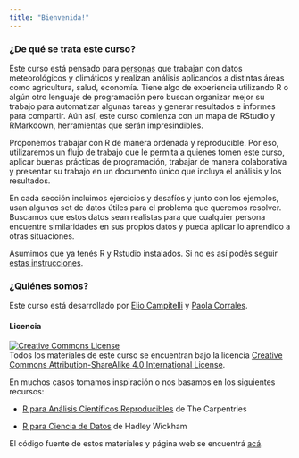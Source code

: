 ```yaml
---
title: "Bienvenida!"
---
```


### ¿De qué se trata este curso?

Este curso está pensado para [personas](personas.html) que trabajan con datos meteorológicos y climáticos y realizan análisis aplicandos a distintas áreas como agricultura, salud, economía. Tiene algo de experiencia utilizando R o algún otro lenguaje de programación pero buscan organizar mejor su trabajo para automatizar algunas tareas y generar resultados e informes para compartir. Aún así, este curso comienza con un mapa de RStudio y RMarkdown, herramientas que serán impresindibles. 

Proponemos trabajar con R de manera ordenada y reproducible. Por eso, utilizaremos un flujo de trabajo que le permita a quienes tomen este curso, aplicar buenas prácticas de programación, trabajar de manera colaborativa y presentar su trabajo en un documento único que incluya el análisis y los resultados. 

En cada sección incluimos ejercicios y desafíos y junto con los ejemplos, usan algunos set de datos útiles para el problema que queremos resolver. Buscamos que estos datos sean realistas para que cualquier persona encuentre similaridades en sus propios datos y pueda aplicar lo aprendido a otras situaciones.

Asumimos que ya tenés R y Rstudio instalados. Si no es así podés seguir [estas instrucciones](instalacion.html).

### ¿Quiénes somos? 

Este curso está desarrollado por [Elio Campitelli](https://eliocamp.github.io/codigo-r/) y [Paola Corrales](https://paocorrales.github.io/).

#### Licencia

<a rel="license" href="https://creativecommons.org/licenses/by-sa/4.0/deed.es_ES"><img alt="Creative Commons License" style="border-width:0" src="https://i.creativecommons.org/l/by-sa/4.0/88x31.png" /></a><br />
Todos los materiales de este curso se encuentran bajo la licencia <a rel="license" href="https://creativecommons.org/licenses/by-sa/4.0/deed.es_ES">Creative Commons Attribution-ShareAlike 4.0 International License</a>.

En muchos casos tomamos inspiración o nos basamos en los siguientes recursos:

* [R para Análisis Científicos Reproducibles](https://swcarpentry.github.io/r-novice-gapminder-es/) de The Carpentries

* [R para Ciencia de Datos](https://es.r4ds.hadley.nz/) de Hadley Wickham

El código fuente de estos materiales y página web se encuentrá [acá](https://github.com/eliocamp/r-clima).
